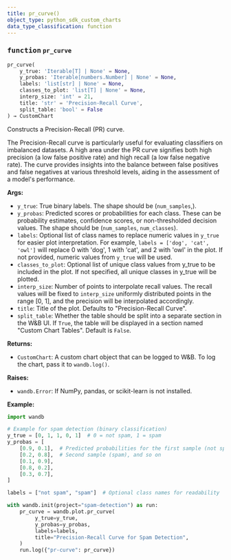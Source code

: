 ```yaml
---
title: pr_curve()
object_type: python_sdk_custom_charts
data_type_classification: function
---
```


<Card title="View the source code" href="https://github.com/wandb/wandb/blob/main/wandb/plot/pr_curve.py" icon="github"/>




### <kbd>function</kbd> `pr_curve`

```python
pr_curve(
    y_true: 'Iterable[T] | None' = None,
    y_probas: 'Iterable[numbers.Number] | None' = None,
    labels: 'list[str] | None' = None,
    classes_to_plot: 'list[T] | None' = None,
    interp_size: 'int' = 21,
    title: 'str' = 'Precision-Recall Curve',
    split_table: 'bool' = False
) → CustomChart
```

Constructs a Precision-Recall (PR) curve. 

The Precision-Recall curve is particularly useful for evaluating classifiers on imbalanced datasets. A high area under the PR curve signifies both high precision (a low false positive rate) and high recall (a low false negative rate). The curve provides insights into the balance between false positives and false negatives at various threshold levels, aiding in the assessment of a model's performance. 



**Args:**
 
 - `y_true`:  True binary labels. The shape should be (`num_samples`,). 
 - `y_probas`:  Predicted scores or probabilities for each class.  These can be probability estimates, confidence scores, or non-thresholded  decision values. The shape should be (`num_samples`, `num_classes`). 
 - `labels`:  Optional list of class names to replace  numeric values in `y_true` for easier plot interpretation.  For example, `labels = ['dog', 'cat', 'owl']` will replace 0 with  'dog', 1 with 'cat', and 2 with 'owl' in the plot. If not provided,  numeric values from `y_true` will be used. 
 - `classes_to_plot`:  Optional list of unique class values from  y_true to be included in the plot. If not specified, all unique  classes in y_true will be plotted. 
 - `interp_size`:  Number of points to interpolate recall values. The  recall values will be fixed to `interp_size` uniformly distributed  points in the range [0, 1], and the precision will be interpolated  accordingly. 
 - `title`:  Title of the plot. Defaults to "Precision-Recall Curve". 
 - `split_table`:  Whether the table should be split into a separate section  in the W&B UI. If `True`, the table will be displayed in a section named  "Custom Chart Tables". Default is `False`. 



**Returns:**
 
 - `CustomChart`:  A custom chart object that can be logged to W&B. To log the  chart, pass it to `wandb.log()`. 



**Raises:**
 
 - `wandb.Error`:  If NumPy, pandas, or scikit-learn is not installed. 





**Example:**
 

```python
import wandb

# Example for spam detection (binary classification)
y_true = [0, 1, 1, 0, 1]  # 0 = not spam, 1 = spam
y_probas = [
    [0.9, 0.1],  # Predicted probabilities for the first sample (not spam)
    [0.2, 0.8],  # Second sample (spam), and so on
    [0.1, 0.9],
    [0.8, 0.2],
    [0.3, 0.7],
]

labels = ["not spam", "spam"]  # Optional class names for readability

with wandb.init(project="spam-detection") as run:
    pr_curve = wandb.plot.pr_curve(
         y_true=y_true,
         y_probas=y_probas,
         labels=labels,
         title="Precision-Recall Curve for Spam Detection",
    )
    run.log({"pr-curve": pr_curve})
``` 
